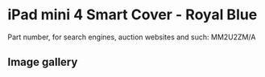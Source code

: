 
# iPad mini 4 Smart Cover - Royal Blue

Part number, for search engines, auction websites and such: MM2U2ZM/A

## Image gallery

<div style={{ width: "768px" }}>
  <GalleryComponent
    images={[
      {
        original: "/everysource/MM2U2.webp",
        thumbnail: "/everypreview/MM2U2.webp",
      },
      {
        original: "/everysource/MM2U2_AV1_GOLD.webp",
        thumbnail: "/everypreview/MM2U2_AV1_GOLD.webp",
      },
      {
        original: "/everysource/MM2U2_AV1_SILVER.webp",
        thumbnail: "/everypreview/MM2U2_AV1_SILVER.webp",
      },
      {
        original: "/everysource/MM2U2_AV1_SPACE_GRAY.webp",
        thumbnail: "/everypreview/MM2U2_AV1_SPACE_GRAY.webp",
      },
      {
        original: "/everysource/MM2U2_AV2.webp",
        thumbnail: "/everypreview/MM2U2_AV2.webp",
      },
      {
        original: "/everysource/MM2U2_AV3.webp",
        thumbnail: "/everypreview/MM2U2_AV3.webp",
      }
    ]}
  />
</div>